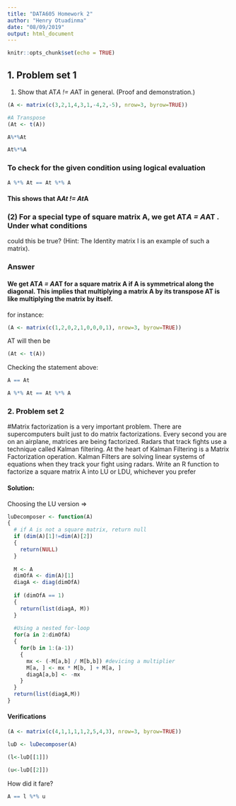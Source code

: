 ```yaml
---
title: "DATA605 Homework 2"
author: "Henry Otuadinma"
date: "08/09/2019"
output: html_document
---
```


```r
knitr::opts_chunk$set(echo = TRUE)
```

## 1. Problem set 1
(1) Show that AT*A != A*AT in general. (Proof and demonstration.)

```r

(A <- matrix(c(3,2,1,4,3,1,-4,2,-5), nrow=3, byrow=TRUE))

```

```r
#A Transpose
(At <- t(A))

```


```r

A%*%At

```


```r

At%*%A

```


### To check for the given condition using logical evaluation
```r

A %*% At == At %*% A

```
#### This shows that A*At != At*A


### (2) For a special type of square matrix A, we get AT*A = A*AT . Under what conditions
could this be true? (Hint: The Identity matrix I is an example of such a matrix).

### Answer
#### We get AT*A = A*AT for a square matrix A if A is symmetrical along the diagonal. This implies that multiplying a matrix A by its transpose AT is like multiplying the matrix by itself.

for instance:

```r

(A <- matrix(c(1,2,0,2,1,0,0,0,1), nrow=3, byrow=TRUE))

```

AT will then be

```r

(At <- t(A))

```

Checking the statement above:

```r

A == At

```


```r

A %*% At == At %*% A

```


### 2. Problem set 2
#Matrix factorization is a very important problem. There are supercomputers built just to do matrix factorizations. Every second you are on an airplane, matrices are being factorized. Radars that track fights use a technique called Kalman filtering. At the heart of Kalman Filtering is a Matrix Factorization operation. Kalman Filters are solving linear systems of equations when they track your fight using radars. Write an R function to factorize a square matrix A into LU or LDU, whichever you prefer

#### Solution:
Choosing the LU version => 

```r
luDecomposer <- function(A) 
{
  # if A is not a square matrix, return null
  if (dim(A)[1]!=dim(A)[2]) 
  {
    return(NULL)
  }
  
  M <- A
  dimOfA <- dim(A)[1]
  diagA <- diag(dimOfA)
  
  if (dimOfA == 1) 
  {
    return(list(diagA, M))
  }
  
  #Using a nested for-loop
  for(a in 2:dimOfA)
  {
    for(b in 1:(a-1)) 
    {
      mx <- (-M[a,b] / M[b,b]) #devicing a multiplier
      M[a, ] <- mx * M[b, ] + M[a, ]
      diagA[a,b] <- -mx
    }
  }
  return(list(diagA,M))
}

```


#### Verifications

```r

(A <- matrix(c(4,1,1,1,1,2,5,4,3), nrow=3, byrow=TRUE))

```


```r

luD <- luDecomposer(A)

```


```r
(l<-luD[[1]])

```

```r

(u<-luD[[2]])

```

How did it fare?

```r
A == l %*% u

```



